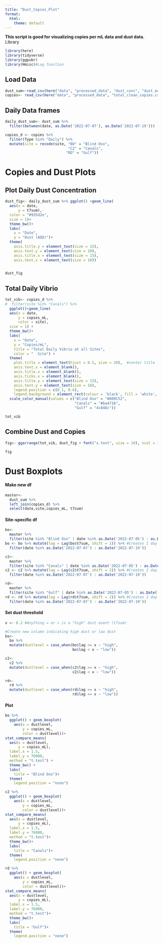 ```yaml
---
title: "Dust_Copies_Plot"
format:
  html:
    theme: default
---
```


**This script is good for visualizing copies per mL data and dust data.** Library

```r
library(here)
library(tidyverse)
library(ggpubr)
library(Hmisc)#Lag function
```

## Load Data

```r
dust_sum<-read_csv(here("data", "processed_data", "dust_conc", "dust_master.csv")) 
copies<- read_csv(here("data", "processed_data", "total_clean_copies.csv")) 
```

## Daily Data frames

```r
daily_dust_sum<- dust_sum %>%
  filter(between(date, as.Date('2022-07-07'), as.Date('2022-07-19'))) 

copies_d <- copies %>%
  filter(Type %in% "Daily") %>%
  mutate(site = recode(site, "BO" = "Blind Oso",
                             "C2" = "Canals",
                            "RD" = "Gulf"))

```

# Copies and Dust Plots

## Plot Daily Dust Concentration

```r
dust_fig<- daily_dust_sum %>% ggplot() +geom_line(
  aes(x = date,
      y = t7sum),
  color = "#935d2e",
  size = 1)+
  theme_bw()+
  labs(
    x = "Date",
    y = "Dust (AOD)")+
  theme(
    axis.title.y = element_text(size = 15),
    axis.text.y = element_text(size = 10),
    axis.title.x = element_text(size = 15),
    axis.text.x = element_text(size = 10))
  

dust_fig
```

## Total Daily Vibrio

```r
tot_vib<- copies_d %>% 
#  filter(site %in% "Canals") %>%
  ggplot()+geom_line(
  aes(x = date,
      y = copies_mL,
      color = site),
  size = 1) +
  theme_bw()+
  labs(
    x = "Date",
    y = "Copies/mL",
    title = "Total Daily Vibrio at all Sites",
    color = "  Site") +
  theme(
    plot.title = element_text(hjust = 0.5, size = 20),  #center title
    axis.text.x = element_blank(),
    axis.title.x = element_blank(),
    axis.ticks.x = element_blank(),
    axis.title.y = element_text(size = 15),
    axis.text.y = element_text(size = 10),
    legend.position = c(0.1, 0.6),
    legend.background = element_rect(colour = 'black', fill = 'white', linetype='solid')) + #Moves legend onto plot 
  scale_color_manual(values = c("Blind Oso" = "#809C52",
                                "Canals" = "#ba4716",
                                "Gulf" = "4c848c"))

tot_vib
```

## Combine Dust and Copies

```r
fig<- ggarrange(tot_vib, dust_fig + font("x.text", size = 10), ncol = 1, nrow = 2,align = "v")

fig
```

# Dust Boxplots 

#### Make new df

```r
master<- 
  dust_sum %>%
  left_join(copies_d) %>%
  select(date,site,copies_mL, t7sum)
```

#### Site-specific df

```r
bo<- 
  master %>%
  filter(site %in% "Blind Oso" | date %in% as.Date('2022-07-05') : as.Date('2022-07-06')) 
bo <- bo %>% mutate(lag = Lag(bo$t7sum, shift = 1)) %>% #Creates 1 day lag
  filter(date %in% as.Date('2022-07-07') : as.Date('2022-07-19'))

c2<- 
  master %>%
  filter(site %in% "Canals" | date %in% as.Date('2022-07-05') : as.Date('2022-07-06')) 
c2 <- c2 %>% mutate(lag = Lag(c2$t7sum, shift = 2)) %>% #Creates 2 day lag
  filter(date %in% as.Date('2022-07-07') : as.Date('2022-07-19'))

rd<- 
  master %>%
  filter(site %in% "Gulf" | date %in% as.Date('2022-07-05') : as.Date('2022-07-06')) 
rd <- rd %>% mutate(lag = Lag(rd$t7sum, shift = 2)) %>% #Creates 2 day lag
  filter(date %in% as.Date('2022-07-07') : as.Date('2022-07-19'))
```

#### Set dust threshold

```r
x <- 0.2 #Anything = or > is a "high" dust event (t7sum)

#Create new column indicating high dust or low dust
bo<-
  bo %>%
  mutate(dustlevel = case_when(bo$lag >= x ~ "high",
                               bo$lag < x ~ "low"))

c2<-
  c2 %>%
  mutate(dustlevel = case_when(c2$lag >= x ~ "high",
                               c2$lag < x ~ "low"))

rd<-
  rd %>%
  mutate(dustlevel = case_when(rd$lag >= x ~ "high",
                               rd$lag <= x ~ "low"))
```

#### Plot

```r
bo %>%
  ggplot() + geom_boxplot(
    aes(x = dustlevel,
        y = copies_mL,
        color = dustlevel))+
stat_compare_means(
  aes(x = dustlevel,
      y = copies_mL),
  label.x = 1.5,
  label.y = 76000,
  method = "t.test") +
  theme_bw() +
  labs(
    title = "Blind Oso")+
  theme(
    legend.position = "none")

c2 %>%
  ggplot() + geom_boxplot(
    aes(x = dustlevel,
        y = copies_mL,
        color = dustlevel))+
stat_compare_means(
  aes(x = dustlevel,
      y = copies_mL),
  label.x = 1.5,
  label.y = 76000,
  method = "t.test")+
  theme_bw()+
  labs(
    title = "Canals")+
  theme(
    legend.position = "none")

rd %>%
  ggplot() + geom_boxplot(
    aes(x = dustlevel,
        y = copies_mL,
        color = dustlevel))+
stat_compare_means(
  aes(x = dustlevel,
      y = copies_mL),
  label.x = 1.5,
  label.y = 76000,
  method = "t.test")+
  theme_bw()+
  labs(
    title = "Gulf")+
  theme(
    legend.position = "none")
```
